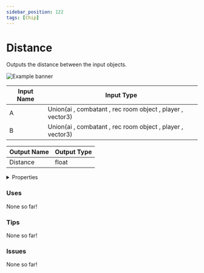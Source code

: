 ```yaml
---
sidebar_position: 122
tags: [Chip]
---
```


# Distance

Outputs the distance between the input objects.



![Example banner](./assets/da92dbd5-5bbd-4afa-8eb1-2e88fff2380d.svg)

| Input Name | Input Type |
|-----------|-----------|
| A | Union(ai , combatant , rec room object , player , vector3) |
| B | Union(ai , combatant , rec room object , player , vector3) |

| Output Name | Output Type |
|-----------|-----------|
| Distance | float |


<details>
  <summary>Properties</summary>
  <div>
    <div>
    <table>
      <thead>
        <tr>
          <th>Is beta required?</th>
          <th>❌</th>
        </tr>
        <tr>
          <th>Is this chip a trolling risk?</th>
          <th>❌</th>
        </tr>
        <tr>
          <th>Chip UUID</th>
          <th>da92dbd5-5bbd-4afa-8eb1-2e88fff2380d</th>
        </tr>
      </thead>
    </table>
    </div>
  </div>
</details>

### Uses

None so far!

### Tips

None so far!

### Issues

None so far!